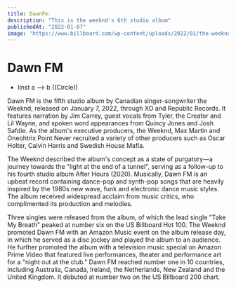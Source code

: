 ```yaml
---
title: DawnFm
description: "This is the weeknd's 6th studio album"
publishedAt: "2022-01-07"
image: "https://www.billboard.com/wp-content/uploads/2022/01/the-weeknd-dawn-fm-promo-2022-billboard-1548.jpg?w=1024"
---
```


# Dawn FM

- linst
  a --> b
  ((Circle))

Dawn FM is the fifth studio album by Canadian singer-songwriter the Weeknd, released on January 7, 2022, through XO and Republic Records. It features narration by Jim Carrey, guest vocals from Tyler, the Creator and Lil Wayne, and spoken word appearances from Quincy Jones and Josh Safdie. As the album's executive producers, the Weeknd, Max Martin and Oneohtrix Point Never recruited a variety of other producers such as Oscar Holter, Calvin Harris and Swedish House Mafia.

The Weeknd described the album's concept as a state of purgatory—a journey towards the "light at the end of a tunnel", serving as a follow-up to his fourth studio album After Hours (2020). Musically, Dawn FM is an upbeat record containing dance-pop and synth-pop songs that are heavily inspired by the 1980s new wave, funk and electronic dance music styles. The album received widespread acclaim from music critics, who complimented its production and melodies.

Three singles were released from the album, of which the lead single "Take My Breath" peaked at number six on the US Billboard Hot 100. The Weeknd promoted Dawn FM with an Amazon Music event on the album release day, in which he served as a disc jockey and played the album to an audience. He further promoted the album with a television music special on Amazon Prime Video that featured live performances, theater and performance art for a "night out at the club." Dawn FM reached number one in 10 countries, including Australia, Canada, Ireland, the Netherlands, New Zealand and the United Kingdom. It debuted at number two on the US Billboard 200 chart.
